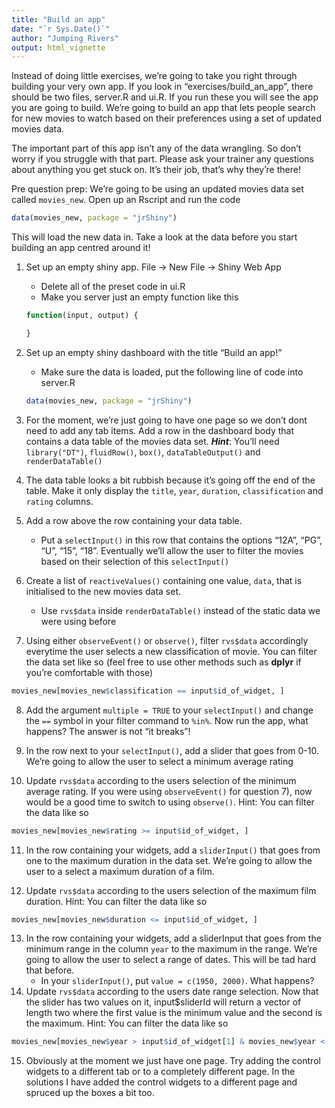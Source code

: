 ```yaml
---
title: "Build an app"
date: "`r Sys.Date()`"
author: "Jumping Rivers"
output: html_vignette
---
```


<!--
%\VignetteEngine{knitr::rmarkdown}
%\VignetteIndexEntry{Build an app}
-->

Instead of doing little exercises, we're going to take you right through building your very own app. If you look in "exercises/build_an_app", there should be two files, server.R and ui.R. If you run these you will see the app you are going to build. We're going to build an app that lets people search for new movies to watch based on their preferences using a set of updated movies data. 

The important part of this app isn't any of the data wrangling. So don't worry if you struggle with that part. Please ask your trainer any questions about anything you get stuck on. It's their job, that's why they're there! 

Pre question prep: We're going to be using an updated movies data set called `movies_new`. Open up an Rscript and run the code
```r
data(movies_new, package = "jrShiny")
```
This will load the new data in. Take a look at the data before you start building an app centred around it!

1. Set up an empty shiny app. File -> New File -> Shiny Web App 
    * Delete all of the preset code in ui.R
    * Make you server just an empty function like this 
    ```r
    function(input, output) {

    }
    ```
    
2. Set up an empty shiny dashboard with the title "Build an app!"
    * Make sure the data is loaded, put the following line of code into server.R
    ```r
    data(movies_new, package = "jrShiny")
    ```
    
3. For the moment, we're just going to have one page so we don't dont need to add any tab items. Add a row in the dashboard body that contains a data table of the movies data set. _**Hint**_: You'll need `library("DT")`, `fluidRow()`, `box()`, `dataTableOutput()` and `renderDataTable()`

4. The data table looks a bit rubbish because it's going off the end of the table. Make it only display the `title`, `year`, `duration`, `classification` and `rating` columns.

5. Add a row above the row containing your data table. 
    * Put a `selectInput()` in this row that contains the options "12A", "PG",  "U", "15", "18". Eventually we'll allow the user to filter the movies based on their selection of this `selectInput()`
    
6. Create a list of `reactiveValues()` containing one value, `data`, that is initialised to the new movies data set. 
    * Use `rvs$data` inside `renderDataTable()` instead of the static data we were using before

7. Using either `observeEvent()` or `observe()`, filter `rvs$data` accordingly everytime the user selects a new classification of movie. You can filter the data set like so (feel free to use other methods such as **dplyr** if you're comfortable with those)
```r
movies_new[movies_new$classification == input$id_of_widget, ]
```
    
8. Add the argument `multiple = TRUE` to your `selectInput()` and change the `==` symbol in your filter command to `%in%`. Now run the app, what happens? The answer is not "it breaks"!

9. In the row next to your `selectInput()`, add a slider that goes from 0-10. We're going to allow the user to select a minimum average rating

10. Update `rvs$data` according to the users selection of the minimum average rating. If you were using `observeEvent()` for question 7), now would be a good time to switch to using `observe()`. Hint: You can filter the data like so 
```r
movies_new[movies_new$rating >= input$id_of_widget, ]
```

11. In the row containing your widgets, add a `sliderInput()` that goes from one to the maximum duration in the data set. We're going to allow the user to a select a maximum duration of a film. 

12. Update `rvs$data` according to the users selection of the maximum film duration. Hint: You can filter the data like so
```r
movies_new[movies_new$duration <= input$id_of_widget, ]
```

13. In the row containing your widgets, add a sliderInput that goes from the minimum range in the column `year` to the maximum in the range. We're going to allow the user to select a range of dates. This will be tad hard that before. 
    * In your `sliderInput()`, put `value = c(1950, 2000)`. What happens? 
    
14. Update `rvs$data` according to the users date range selection. Now that the slider has two values on it, input$sliderId will return a vector of length two where the first value is the minimum value and the second is the maximum. Hint: You can filter the data like so 
```r
movies_new[movies_new$year > input$id_of_widget[1] & movies_new$year < input$id_of_widget[2]]
```

15. Obviously at the moment we just have one page. Try adding the control widgets to a different tab or to a completely different page. In the solutions I have added the control widgets to a different page and spruced up the boxes a bit too.  
